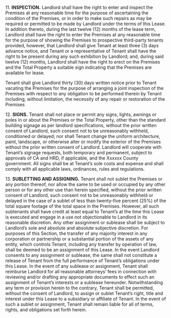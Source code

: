 11. **INSPECTION.** Landlord shall have the right to enter and inspect the Premises at any reasonable time for the purpose of ascertaining the condition of the Premises, or in order to make such repairs as may be required or permitted to be made by Landlord under the terms of this Lease. In addition thereto, during the last twelve (12) months of the lease term, Landlord shall have the right to enter the Premises at any reasonable time for the purpose of showing the Premises to prospective third-party tenants provided, however, that Landlord shall give Tenant at least three (3) days advance notice, and Tenant or a representative of Tenant shall have the right to be present during any such exhibition by Landlord; and, during said twelve (12) months, Landlord shall have the right to erect on the Premises and the Total Property a suitable sign indicating that the Premises are available for lease.

Tenant shall give Landlord thirty (30) days written notice prior to Tenant vacating the Premises for the purpose of arranging a joint inspection of the Premises with respect to any obligation to be performed therein by Tenant including, without limitation, the necessity of any repair or restoration of the Premises

12. **SIGNS.** Tenant shall not place or permit any signs, lights, awnings or poles in or about the Premises or the Total Property, other than the standard building signage as per landlord specifications, without the prior written consent of Landlord, such consent not to be unreasonably withheld, conditioned or delayed; nor shall Tenant change the uniform architecture, paint, landscape, or otherwise alter or modify the exterior of the Premises without the prior written consent of Landlord. Landlord will cooperate with Tenant’s signage requests, both temporary and permanent, subject to approvals of CA and HRD, if applicable, and the Xxxxxx County government. All signs shall be at Tenant’s sole costs and expense and shall comply with all applicable laws, ordinances, rules and regulations.

13. **SUBLETTING AND ASSIGNING.** Tenant shall not sublet the Premises or any portion thereof, nor allow the same to be used or occupied by any other person or for any other use than herein specified, without the prior written consent of Landlord, such consent not to be unreasonably withheld or delayed in the case of a sublet of less than twenty-five percent (25%) of the total square footage of the total space in the Premises. However, all such subtenants shall have credit at least equal to Tenant’s at the time this Lease is executed and engage in a use not objectionable to Landlord in its reasonable discretion. Any other assignment or sublease shall be subject to Landlord’s sole and absolute and absolute subjective discretion. For purposes of this Section, the transfer of any majority interest in any corporation or partnership or a substantial portion of the assets of any entity, which controls Tenant, including any transfer by operation of law, shall be deemed to be an assignment of this Lease. In the event Landlord consents to any assignment or sublease, the same shall not constitute a release of Tenant from the full performance of Tenant’s obligations under this Lease. In the event of any sublease or assignment, Tenant shall reimburse Landlord for all reasonable attorneys’ fees in connection with reviewing and/or drafting any appropriate documents to effect such an assignment of Tenant’s interests or a sublease hereunder. Notwithstanding any term or provision herein to the contrary, Tenant shall be permitted, without the consent of Landlord, to assign or sublet Tenant’s right, title and interest under this Lease to a subsidiary or affiliate of Tenant. In the event of such a sublet or assignment, Tenant shall remain liable for all of terms, rights, and obligations set forth herein.